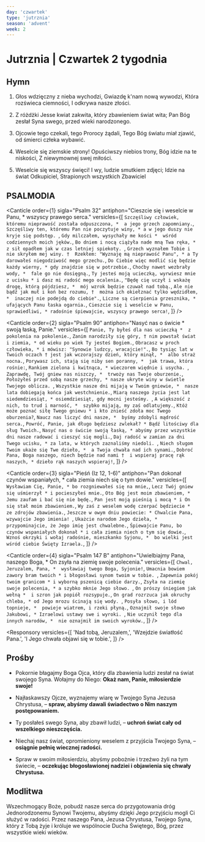 ```yaml
---
day: 'czwartek'
type: 'jutrznia'
season: 'advent'
week: 2
---
```


# Jutrznia | Czwartek 2 tygodnia

<OpeningVersicle />

## Hymn

1. Głos wdzięczny z nieba wychodzi,
   Gwiazdę k'nam nową wywodzi,
   Która rozświeca ciemności,
   I odkrywa nasze złości.

2. Z różdżki Jesse kwiat zakwita,
   który zbawieniem świat wita;
   Pan Bóg zesłał Syna swego,
   przed wieki narodzonego.

3. Ojcowie tego czekali,
   tego Prorocy żądali,
   Tego Bóg światu miał zjawić,
   od śmierci człeka wybawić.

4. Weselcie się ziemskie strony!
   Opuściwszy niebios trony,
   Bóg idzie na te niskości,
   Z niewymownej swej miłości.

5. Weselcie się wszyscy święci!
   I wy, ludzie smutkiem zdjęci;
   Idzie na świat Odkupiciel,
   Strapionych wszystkich Zbawiciel

## PSALMODIA

<Canticle
  order={1}
  sigla="Psalm 32"
  antiphon="Cieszcie się i weselcie w Panu, * wszyscy prawego serca."
  versicles={[
    `Szczęśliwy człowiek, któremu nieprawość została odpuszczona, * 
a jego grzech zapomniany.`,
    `Szczęśliwy ten, któremu Pan nie poczytuje winy, *
a w jego duszy nie kryje się podstęp. `,
    `Gdy milczałem, wysychały me kości * 
wśród codziennych moich jęków.`,
    `Bo dniem i nocą ciążyła nade mną Twa ręka, *
z sił opadłem jak w czas letniej spiekoty. `,
    `Grzech wyznałem Tobie i nie skryłem mej winy. † 
Rzekłem: "Wyznaję mą nieprawość Panu", *
a Ty darowałeś niegodziwość mego grzechu.`,
    `Do Ciebie więc modlić się będzie każdy wierny, *
gdy znajdzie się w potrzebie.`,
    `Choćby nawet wezbrały wody, * 
fale go nie dosięgną.`,
    `Ty jesteś moją ucieczką, wyrwiesz mnie z ucisku *
i dasz mi radość mego ocalenia.`,
    `"Będę cię uczył i wskażę drogę, którą pójdziesz, * 
mój wzrok będzie czuwał nad tobą.`,
    `Ale nie bądź jak muł i koń bez rozumu, † 
można ich okiełznać tylko wędzidłem, * 
inaczej nie podejdą do ciebie".`,
    `Liczne są cierpienia grzesznika, * 
ufających Panu łaska ogarnia.`,
    `Cieszcie się i weselcie w Panu, sprawiedliwi, *
radośnie śpiewajcie, wszyscy prawego serca!`,
  ]}
/>

<Canticle
  order={2}
  sigla="Psalm 90"
  antiphon="Nasyć nas o świcie * swoją łaską, Panie."
  versicles={[
    `Panie, Ty byłeś dla nas ucieczką * 
z pokolenia na pokolenie.`,
    `Zanim narodziły się góry, †
nim powstał świat i ziemia, *
od wieku po wiek Ty jesteś Bogiem.`,
    `Obracasz w proch człowieka, *
i mówisz: "Synowie ludzcy, wracajcie!".`,
    `Bo tysiąc lat w Twoich oczach †
jest jak wczorajszy dzień, który minął, * 
albo straż nocna.`,
    `Porywasz ich, stają się niby sen poranny, * 
jak trawa, która rośnie:`,
    `Rankiem zielona i kwitnąca, *
wieczorem więdnie i usycha. `,
    `Zaprawdę, Twój gniew nas niszczy, * 
trwoży nas Twoje oburzenie.`,
    `Położyłeś przed sobą nasze grzechy, *
nasze ukryte winy w świetle Twojego oblicza. `,
    `Wszystkie nasze dni mijają w Twoim gniewie, * 
nasze lata dobiegają końca jak westchnienie.`,
    `Miarą naszego życia jest lat siedemdziesiąt, *
osiemdziesiąt, gdy mocni jesteśmy. `,
    `A większość z nich, to trud i marność, * 
szybko mijają, my zaś odlatujemy.`,
    `Któż może poznać siłę Twego gniewu *
i kto znieść zdoła moc Twego oburzenia?`,
    `Naucz nas liczyć dni nasze, * 
byśmy zdobyli mądrość serca.`,
    `Powróć, Panie, jak długo będziesz zwlekał? *
Bądź litościwy dla sług Twoich.`,
    `Nasyć nas o świcie swoją łaską, *
abyśmy przez wszystkie dni nasze radować i cieszyć się mogli.`,
    `Daj radość w zamian za dni Twego ucisku, *
za lata, w których zaznaliśmy niedoli. `,
    `Niech sługom Twoim ukaże się Twe dzieło, * 
a Twoja chwała nad ich synami.`,
    `Dobroć Pana, Boga naszego, niech będzie nad nami † 
i wspieraj pracę rąk naszych, *
dzieło rąk naszych wspieraj!`,
  ]}
/>

<Canticle
  order={3}
  sigla="Pieśń (Iz 12, 1-6)"
  antiphon="Pan dokonał czynów wspaniałych, * cała ziemia niech się o tym dowie."
  versicles={[
    `Wysławiam Cię, Panie, *
bo rozgniewałeś się na mnie,`,
    `Lecz Twój gniew się uśmierzył *
i pocieszyłeś mnie.`,
    `Oto Bóg jest moim zbawieniem, * 
Jemu zaufam i bać się nie będę.`,
    `Pan jest moją pieśnią i mocą *
i On się stał moim zbawieniem.`,
    `Wy zaś z weselem wodę czerpać będziecie * 
ze zdrojów zbawienia.`,
    `Jeszcze w owym dniu powiecie: *
Chwalcie Pana, wzywajcie Jego imienia! `,
    `Ukażcie narodom Jego dzieła, * 
przypominajcie, że Jego imię jest chwalebne.`,
    `Śpiewajcie Panu, bo czynów wspaniałych dokonał *
i cała ziemia niech o tym się dowie.`,
    `Wznoś okrzyki i wołaj radośnie, mieszkanko Syjonu, * 
bo wielki jest wśród ciebie Święty Izraela.`,
  ]}
/>

<Canticle
  order={4}
  sigla="Psalm 147 B"
  antiphon="Uwielbiajmy Pana, naszego Boga, * On zsyła na ziemię swoje polecenia."
  versicles={[
    `Chwal, Jeruzalem, Pana, * 
wysławiaj twego Boga, Syjonie!`,
    `Umacnia bowiem zawory bram twoich *
i błogosławi synom twoim w tobie. `,
    `Zapewnia pokój twoim granicom *
i wyborną pszenicą ciebie darzy.`,
    `Zsyła na ziemię swoje polecenia, *
a szybko mknie Jego słowo. `,
    `On prószy śniegiem jak wełną * 
i szron jak popiół rozsypuje.`,
    `On grad rozrzuca jak okruchy chleba, *
od Jego mrozu ścinają się wody. `,
    `Posyła słowo, i lód topnieje, * 
powieje wiatrem, i rzeki płyną.`,
    `Oznajmił swoje słowo Jakubowi, *
Izraelowi ustawy swe i wyroki. `,
    `Nie uczynił tego dla innych narodów, * 
nie oznajmił im swoich wyroków.`,
  ]}
/>

<Passage
  sigla="Jk 5, 7-8"
  passage="Oto nadchodzą dni – mówi Pan – kiedy wzbudzę Dawidowi odrośl sprawiedliwą. Będzie panował jako król, postępując roztropnie, i będzie wykonywał prawość i sprawiedliwość na ziemi. W jego dniach Juda dostąpi zbawienia, a Izrael będzie mieszkał bezpiecznie. To zaś będzie imię, którym go będą nazywać: „Pan naszą sprawiedliwością”."
/>

<Responsory
  versicles={[
    'Nad tobą, Jeruzalem,',
    'Wzejdzie światłość Pana.',
    'I Jego chwała objawi się w tobie.',
  ]}
/>

<Benedictus antiphon="Ja przychodzę ci na pomoc, mówi Pan, * i Ja, Święty Izraela, / jestem twym Odkupicielem." />

## Prośby

- Pokornie błagajmy Boga Ojca, który dla zbawienia ludzi zesłał na świat swojego Syna. Wołajmy do Niego: **Okaż nam, Panie, miłosierdzie swoje!**

- Najłaskawszy Ojcze, wyznajemy wiarę w Twojego Syna Jezusa Chrystusa, – **spraw, abyśmy dawali świadectwo o Nim naszym postępowaniem.**

- Ty posłałeś swego Syna, aby zbawił ludzi, – **uchroń świat cały od wszelkiego nieszczęścia.**

- Niechaj nasz świat, opromieniony weselem z przyjścia Twojego Syna, – **osiągnie pełnię wiecznej radości.**

- Spraw w swoim miłosierdziu, abyśmy pobożnie i trzeźwo żyli na tym świecie, – **oczekując błogosławionej nadziei i objawienia się chwały Chrystusa.**

<CustomIntercessions type="lauds" />

<KyrieEleison />

<LordsPrayer />

## Modlitwa

Wszechmogący Boże, pobudź nasze serca do przygotowania dróg Jednorodzonemu Synowi Twojemu, abyśmy dzięki Jego przyjściu mogli Ci służyć w radości. Przez naszego Pana, Jezusa Chrystusa, Twojego Syna, który z Tobą żyje i króluje we wspólnocie Ducha Świętego, Bóg, przez wszystkie wieki wieków.

<Amen />

<BlessingAndConcludingVersicle />
